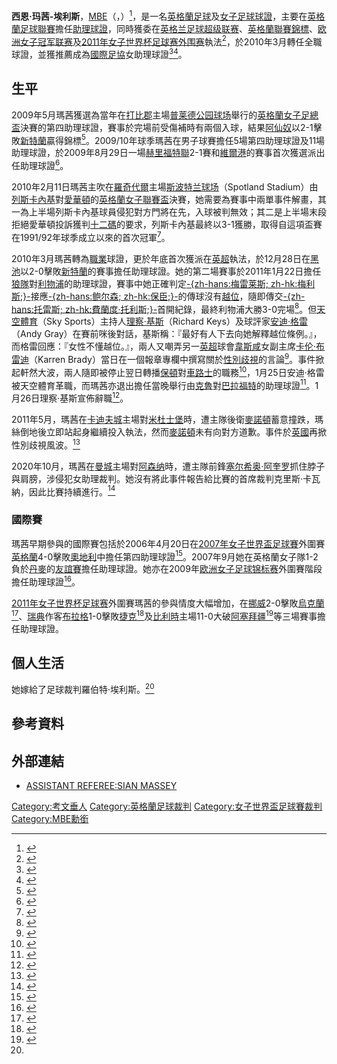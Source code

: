 {{noteTA|G1=FAcup|G2=EPL}}
{{Infobox football official
| name                = 西恩·玛茜-埃利斯<br />''Sian Massey-Ellis''<br>[[MBE|MBE]]
| image               = [[File:Sian_Massey.jpg|220px]]
| fullname            = Sian Louise Massey-Ellis
| dateofbirth         = {{Birth date and age|1985|10|22}}
| birth_place         = {{flagicon|ENG}} [[英格蘭|英格蘭]][[考文垂|考文垂]]
| otheroccupation     = 學校教師
| years               = 2010-
| league              = [[英格兰足球超级联赛|英格蘭超級聯賽]]
| role                = 助理球證
| internationalyears  = 2010-
| confederation       = [[國際足協|國際足協]]
| internationalrole   = 女助理球證
}}

'''西恩·玛茜-埃利斯'''，[[英帝國員佐勳章|MBE]]（{{bd|1985年|10月22日}}，{{lang-en|'''Sian Louise Massey-Ellis'''}}）<ref>{{cite web |language=en |url=http://www.fifa.com/associations/association=eng/footballofficials/referees/peoplekind=wor.html |title=England:Referees |publisher=[[FIFA|''FIFA.com'']] |accessdate=24 January 2011 |archive-date=2015-02-24 |archive-url=https://web.archive.org/web/20150224012745/http://www.fifa.com/associations/association=eng/footballofficials/referees/peoplekind=wor.html |dead-url=no }}</ref>，是一名[[英格蘭|英格蘭]][[足球|足球]]及[[女子足球|女子足球]][[裁判_(體育)|球證]]，主要在[[英格蘭足球聯賽|英格蘭足球聯賽]]擔任[[助理裁判员|助理球證]]，同時獲委在[[英格兰足球超级联赛|英格兰足球超级联赛]]、[[英格蘭聯賽錦標|英格蘭聯賽錦標]]、[[欧洲女子冠军联赛|欧洲女子冠军联赛]]及[[2011年女子世界杯足球赛外围赛|2011年女子世界杯足球赛外围赛]]執法<ref>{{cite web |language=en |url=http://uk.soccerway.com/referees/sian-massey/105864/ |title=England – Sian Massey – Profile with news, career statistics and history – Soccerway |publisher=''Uk.soccerway.com'' |accessdate=24 January 2011 |archive-date=2017-08-31 |archive-url=https://web.archive.org/web/20170831133133/http://uk.soccerway.com/referees/sian-massey/105864/ |dead-url=no }}</ref>，於2010年3月轉任全職球證，並獲推薦成為[[國際足協|國際足協]]女助理球證<ref>{{cite web |language=en |url=http://www.gettyimages.co.uk/detail/96570781/Getty-Images-Sport |title=Northampton Town v Accrington Stanley |publisher=''gettyimages.co.uk'' |accessdate=24 January 2011 |archive-date=2011-01-29 |archive-url=https://web.archive.org/web/20110129042225/http://www.gettyimages.co.uk/detail/96570781/Getty-Images-Sport |dead-url=no }}</ref><ref name="epltalk1">{{cite web |language=en |url=http://www.epltalk.com/who-was-the-female-assistant-referee-in-the-wolves-vs-liverpool-match-28667 |title=Sian Massey Stars As Female Assistant Referee in Wolves vs Liverpool Match |publisher=''epltalk.com'' |accessdate=24 January 2011 |archive-date=2012-08-29 |archive-url=https://web.archive.org/web/20120829013724/http://www.epltalk.com/who-was-the-female-assistant-referee-in-the-wolves-vs-liverpool-match-28667 |dead-url=no }}</ref>。

==生平==
2009年5月瑪茜獲選為當年在[[德比郡足球俱乐部|打比郡]]主場[[普莱德公园球场|普莱德公园球场]]舉行的[[英格蘭女子足總盃|英格蘭女子足總盃]]決賽的第四助理球證，賽事於完場前受傷補時有兩個入球，結果[[阿森纳女子足球俱乐部|阿仙奴]]以2-1擊敗[[桑德兰女子足球俱乐部|新特蘭]]贏得錦標<ref>{{cite web |language=en |url=http://www.thefa.com/TheFACup/FACompetitions/TheFAWomensCup/NewsandFeatures/2009/FAWCF_ArsenalSunderland_highlights |title=Watch The FA Women's Cup Final |date=6 May 2009 |publisher=[[英格蘭足球總會|''The FA.com'']] |accessdate=25 January 2011}}</ref>。2009/10年球季瑪茜在男子球賽擔任5場第四助理球證及11場助理球證，於2009年8月29日一場[[靴尔福特联足球俱乐部|赫里福特聯]]2-1賽和[[韦尔港足球俱乐部|維爾港]]的賽事首次獲選派出任助理球證<ref>{{cite news |language=en |url=http://www.telegraph.co.uk/sport/football/8279930/Female-assistant-referee-Sian-Massey-epitomises-quality-FA-are-looking-for-despite-Richard-Keys-and-Andy-Gray.html |title=Female assistant referee Sian Massey 'epitomises quality' FA are looking for despite Richard Keys and Andy Gray |date=24 January 2011 |work=''telegraph.co.uk'' |accessdate=25 January 2011 |archive-date=2018-10-24 |archive-url=https://web.archive.org/web/20181024035504/https://www.telegraph.co.uk/sport/football/8279930/Female-assistant-referee-Sian-Massey-epitomises-quality-FA-are-looking-for-despite-Richard-Keys-and-Andy-Gray.html |dead-url=no }}</ref>。

2010年2月11日瑪茜主吹在[[罗奇代尔足球俱乐部|羅奇代爾]]主場[[斯波特兰球场|斯波特兰球场]]（Spotland Stadium）由[[列斯聯女子足球會|列斯卡內基]]對[[埃弗顿女子足球俱乐部|愛華頓]]的[[英格蘭女子聯賽盃|英格蘭女子聯賽盃]]決賽，她需要為賽事中兩單事件解畫，其一為上半場列斯卡內基球員侵犯對方門將在先，入球被判無效；其二是上半場末段拒絕愛華頓投訴獲判[[十二碼|十二碼]]的要求，列斯卡內基最終以3-1獲勝，取得自這項盃賽在1991/92年球季成立以來的首次冠軍<ref>{{cite web |language=en |url=http://www.thefa.com/TheFACup/FACompetitions/TheFAWomensPLCup/NewsandFeatures/2010/FAWPLCFinal_Report.aspx |title=All White on the night |publisher=[[英格蘭足球總會|''The FA.com'']] |date=11 February 2010 |accessdate=24 January 2011 |archive-date=2011-10-12 |archive-url=https://web.archive.org/web/20111012094321/http://www.thefa.com/TheFACup/FACompetitions/TheFAWomensPLCup/NewsandFeatures/2010/FAWPLCFinal_Report.aspx |dead-url=no }}</ref>。

2010年3月瑪茜轉為[[職業|職業]]球證，更於年底首次獲派在[[英超|英超]]執法，於12月28日在[[黑池足球會|黑池]]以2-0擊敗[[桑德兰足球俱乐部|新特蘭]]的賽事擔任助理球證。她的第二場賽事於2011年1月22日擔任[[伍尔弗汉普顿流浪足球俱乐部|狼隊]]對[[利物浦足球俱乐部|利物浦]]的助理球證，賽事中她正確判定[[劳尔·梅雷莱斯|-{zh-hans:梅雷莱斯; zh-hk:梅利斯;}-]]接應[[克里斯蒂安·鲍尔森|-{zh-hans:鲍尔森; zh-hk:保臣;}-]]的傳球沒有[[越位|越位]]，隨即傳交[[費爾南多·托雷斯|-{zh-hans:托雷斯; zh-hk:費蘭度·托利斯;}-]]首開紀錄，最終利物浦大勝3-0完場<ref>{{cite news |language=en |url=http://news.bbc.co.uk/sport2/hi/football/eng_prem/9365393.stm |title=Wolverhampton 0-3 Liverpool |publisher=''[[BBC_Sport|BBC Sport]]'' |date=2011-01-22 |accessdate=2011-01-26 |archive-date=2021-02-27 |archive-url=https://web.archive.org/web/20210227022028/http://news.bbc.co.uk/sport2/hi/football/eng_prem/9365393.stm |dead-url=no }}</ref>。但[[天空體育|天空體育]]（Sky Sports）主持人[[理察·基斯|理察·基斯]]（Richard Keys）及球評家[[安迪·格雷|安迪·格雷]]（Andy Gray）在賽前咪後對話，基斯稱：『最好有人下去向她解釋越位條例。』，而格雷回應：『女性不懂越位。』，兩人又嘲弄另一[[英超|英超]]球會[[西汉姆联足球俱乐部|韋斯咸]]女副主席[[卡伦·布雷迪|卡伦·布雷迪]]（Karren Brady）當日在一個報章專欄中撰寫關於[[性別歧視|性別歧視]]的言論<ref>{{cite news |language=en |url=http://www.bbc.co.uk/news/uk-12263398 |title=Sky Sports pair criticised over female assistant referee comments |publisher=''[[BBC_Sport|BBC Sport]]'' |date=2011-01-24 |accessdate=2011-01-26 |archive-date=2011-01-24 |archive-url=https://web.archive.org/web/20110124044126/http://www.bbc.co.uk/news/uk-12263398 |dead-url=no }}</ref>。事件掀起軒然大波，兩人隨即被停止翌日轉播[[博尔顿足球俱乐部|保頓]]對[[切尔西足球俱乐部|車路士]]的職務<ref>{{cite news |language=en |url=http://news.bbc.co.uk/sport2/hi/football/9371642.stm |title=Sky discipline Andy Gray & Richard Keys over comments |publisher=''[[BBC_Sport|BBC Sport]]'' |date=2011-01-24 |accessdate=2011-01-26 |archive-date=2021-05-12 |archive-url=https://web.archive.org/web/20210512212326/http://news.bbc.co.uk/sport2/hi/football/9371642.stm |dead-url=no }}</ref>，1月25日安迪·格雷被天空體育革職，而瑪茜亦退出擔任當晚舉行由[[克鲁足球俱乐部|克魯]]對[[布拉德福德城足球俱乐部|巴拉福特]]的助理球證<ref>{{cite news |language=en |url=http://news.bbc.co.uk/sport2/hi/football/9373280.stm |title=Andy Gray sacked by Sky for offensive behaviour |publisher=''[[BBC_Sport|BBC Sport]]'' |date=2011-01-25 |accessdate=2011-01-26 |archive-date=2021-05-10 |archive-url=https://web.archive.org/web/20210510092804/http://news.bbc.co.uk/sport2/hi/football/9373280.stm |dead-url=no }}</ref>。1月26日理察·基斯宣佈辭職<ref>{{cite news |language=en |url=http://news.bbc.co.uk/sport2/hi/football/9376139.stm |title=Richard Keys resigns from Sky after sexist remarks |publisher=''[[BBC_Sport|BBC Sport]]'' |date=2011-01-26 |accessdate=2011-01-27 |archive-date=2020-11-25 |archive-url=https://web.archive.org/web/20201125173942/http://news.bbc.co.uk/sport2/hi/football/9376139.stm |dead-url=no }}</ref>。

2011年5月，瑪茜在[[卡迪夫城|卡迪夫城]]主場對[[米杜士堡|米杜士堡]]時，遭主隊後衛[[麥諾頓|麥諾頓]]蓄意撞跌，瑪絲倒地後立即站起身繼續投入執法，然而[[麥諾頓|麥諾頓]]未有向對方道歉。事件於[[英國|英國]]再掀性別歧視風波。<ref>{{cite news |language=zh |url=http://paper.wenweipo.com/2011/05/05/SP1105050045.htm |title=女旁證遭蓄意撞跌涉歧視 |publisher=''香港[[文汇报_(香港)|文匯報]]'' |date=2011-05-05 |accessdate=2011-05-06 |archive-url=https://web.archive.org/web/20160304080440/http://paper.wenweipo.com/2011/05/05/SP1105050045.htm |archive-date=2016-03-04 |dead-url=yes }}</ref>

2020年10月，瑪茜在[[曼彻斯特城足球俱乐部|曼城]]主場對[[阿森纳足球俱乐部|阿森纳]]時，遭主隊前鋒[[塞尔希奥·阿奎罗|塞尔希奥·阿奎罗]]抓住脖子與肩膀，涉侵犯女助理裁判。她沒有將此事件報告給比賽的首席裁判克里斯·卡瓦納，因此比賽持續進行。<ref name="#1">{{Cite web |url=https://www.lanacion.com.ar/deportes/futbol/manchester-city-arsenal-premier-league-de-inglaterra-el-partido-de-la-jornada-nid2481457 |title=La reacción repudiable de Kun Agüero contra una árbitra asistente en su regreso en Manchester City tras cuatro meses |access-date=2020-10-18 |archive-date=2020-11-01 |archive-url=https://web.archive.org/web/20201101072648/https://www.lanacion.com.ar/deportes/futbol/manchester-city-arsenal-premier-league-de-inglaterra-el-partido-de-la-jornada-nid2481457 |dead-url=no }}</ref>

===國際賽===
瑪茜早期參與的國際賽包括於2006年4月20日在[[2007年女子世界盃足球賽|2007年女子世界盃足球賽]]外圍賽[[英格蘭女子足球代表隊|英格蘭]]4-0擊敗[[奧地利國家女子足球隊|奧地利]]中擔任第四助理球證<ref>{{cite web |language=en |url=http://www.thefa.com/England/womens-seniors/News/2006/EnglandWom_vAustriaReport |title=England leave it late |publisher=[[英格蘭足球總會|''The FA.com'']] |date=21 April 2006 |accessdate=24 January 2011 |archive-date=2012-10-15 |archive-url=https://web.archive.org/web/20121015170850/http://www.thefa.com/England/womens-seniors/News/2006/EnglandWom_vAustriaReport |dead-url=no }}</ref>。2007年9月她在英格蘭女子隊1-2負於[[丹麥國家女子足球隊|丹麥]]的[[友誼賽|友誼賽]]擔任助理球證。她亦在2009年[[欧洲女子足球锦标赛|欧洲女子足球锦标赛]]外圍賽階段擔任助理球證<ref>{{cite web |language=en |url=http://www1.tr.uefa.com/womenseuro/matches/season=2009/round=15045/match=304161/ |title=UEFA.com – Women's EURO 2009 – Slovenia-Ukraine |publisher=[[UEFA|''uefa.com'']] |accessdate=24 January 2011 |deadurl=yes |archiveurl=https://web.archive.org/web/20110717135316/http://www1.tr.uefa.com/womenseuro/matches/season=2009/round=15045/match=304161/ |archivedate=2011年7月17日 }}</ref>。

[[2011年女子世界杯足球赛|2011年女子世界杯足球赛]]外圍賽瑪茜的參與情度大幅增加，在[[挪威国家女子足球队|挪威]]2-0擊敗[[烏克蘭國家女子足球隊|烏克蘭]]<ref>{{cite web |language=en |url=http://www.uefa.com/womensworldcup/matches/season=2011/round=2000049/match=2003219/index.html |title=Women's World Cup 2011 – Norway-Ukraine |publisher=[[UEFA|''uefa.com'']] |accessdate=24 January 2011 |archive-date=2016-02-13 |archive-url=https://web.archive.org/web/20160213122257/http://www.uefa.com/womensworldcup/matches/season=2011/round=2000049/match=2003219/index.html |dead-url=no }}</ref>、[[瑞典国家女子足球队|瑞典]]作客[[布拉格|布拉格]]1-0擊敗[[捷克國家女子足球隊|捷克]]<ref>{{cite web |language=en |url=http://www.uefa.com/womensworldcup/matches/season=2011/round=2000048/match=2001078/index.html |title=Women's World Cup 2011 – Czech Republic-Sweden |publisher=[[UEFA|''uefa.com'']] |accessdate=24 January 2011 |archive-date=2019-12-01 |archive-url=https://web.archive.org/web/20191201181406/https://www.uefa.com/womensworldcup/matches/season%3D2011/round%3D2000048/match%3D2001078/index.html |dead-url=no }}</ref>及[[比利時國家女子足球隊|比利時]]主場11-0大破[[阿塞拜疆國家女子足球隊|阿塞拜疆]]<ref>{{cite web |language=en |url=http://www.uefa.com/womensworldcup/matches/season=2011/round=2000048/match=2001076/index.html |title=Women's World Cup 2011 – Belgium-Azerbaijan |publisher=[[UEFA|''uefa.com'']] |accessdate=24 January 2011 |archive-date=2019-12-01 |archive-url=https://web.archive.org/web/20191201230339/https://www.uefa.com/womensworldcup/matches/season%3D2011/round%3D2000048/match%3D2001076/index.html |dead-url=no }}</ref>等三場賽事擔任助理球證。

==個人生活==
她嫁給了足球裁判羅伯特·埃利斯。<ref name="#1"/>

==參考資料==
{{reflist}}

==外部連結==
* [http://refworld.com/referee/4461/3 ASSISTANT REFEREE:SIAN MASSEY]{{Wayback|url=http://refworld.com/referee/4461/3 |date=20110827051115 }}

{{DEFAULTSORT:Massey, Sian}}
[[Category:考文垂人|Category:考文垂人]]
[[Category:英格蘭足球裁判|Category:英格蘭足球裁判]]
[[Category:女子世界盃足球賽裁判|Category:女子世界盃足球賽裁判]]
[[Category:MBE勳銜|Category:MBE勳銜]]